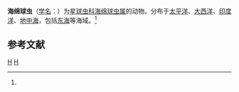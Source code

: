 {{Speciesbox
| taxon = Spongosphaera streptacantha
| binomial_authority = ([[恩斯特·海克尔|Haeckel]], 1862)<ref name='id9069'>{{cite web| url =http://www.bioinfo.cn/db05/BjdwSpecies.php?action=view&id=9069| title =海绵球虫| work =《中国动物物种编目数据库》| publisher =中国科学院微生物研究所| author =中国科学院动物研究所| accessdate =2009-04-16| deadurl =yes| archiveurl =https://web.archive.org/web/20160305042546/http://www.bioinfo.cn/db05/BjdwSpecies.php?action=view&id=9069| archivedate =2016-03-05}}</ref>
}}

'''海绵球虫'''（[[学名|学名]]：{{lang|la|''Spongosphaera streptacantha''}}）为[[星球虫科|星球虫科]][[海绵球虫属|海绵球虫属]]的动物。分布于[[太平洋|太平洋]]、[[大西洋|大西洋]]、[[印度洋|印度洋]]、[[地中海|地中海]]，包括[[东海|东海]]等海域。<ref name='id9069'/>

== 参考文献 ==
{{reflist}}

{{Taxonbar|from=Q11151227}}

{{Taxonbar}}
[[Category:1862年描述的动物|H]]
[[Category:海绵球虫属|H]]


{{放射虫小作品}}